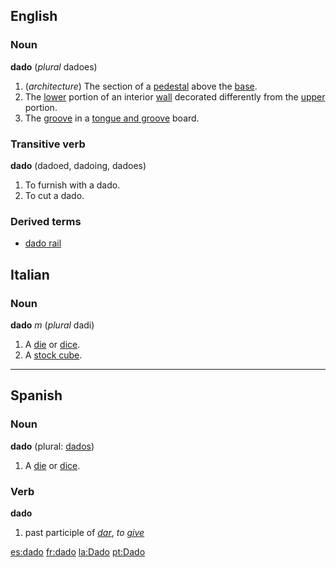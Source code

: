 ==English==
===Noun===
'''dado''' (''plural'' dadoes)
#(''architecture'') The section of a [[pedestal]] above the [[base]].
#The [[lower]] portion of an interior [[wall]] decorated differently from the [[upper]] portion.
#The [[groove]] in a [[tongue and groove]] board.
===Transitive verb===
'''dado''' (dadoed, dadoing, dadoes)
#To furnish with a dado.
#To cut a dado.
===Derived terms===
*[[dado rail]]

==Italian==
===Noun===
'''dado''' ''m'' (''plural'' dadi)

#A [[die]] or [[dice]].
#A [[stock cube]].

----

==Spanish==
===Noun===
'''dado''' (plural: [[dados]])

#A [[die]] or [[dice]].

===Verb===
'''dado'''

# past participle of ''[[dar]]'', ''to [[give]]''

[[es:dado]]
[[fr:dado]]
[[la:Dado]]
[[pt:Dado]]